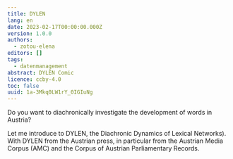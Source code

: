```yaml
---
title: DYLEN
lang: en
date: 2023-02-17T00:00:00.000Z
version: 1.0.0
authors:
  - zotou-elena
editors: []
tags:
  - datenmanagement
abstract: DYLEN Comic
licence: ccby-4.0
toc: false
uuid: 1a-3Mkq0LW1rY_0IGIuNg
---
```

Do you want to diachronically investigate the development of words in Austria?

L﻿et me introduce to D﻿YLEN, the Diachronic Dynamics of Lexical Networks). With DYLEN from the Austrian press, in particular from the Austrian Media Corpus (AMC) and the Corpus of Austrian Parliamentary Records.